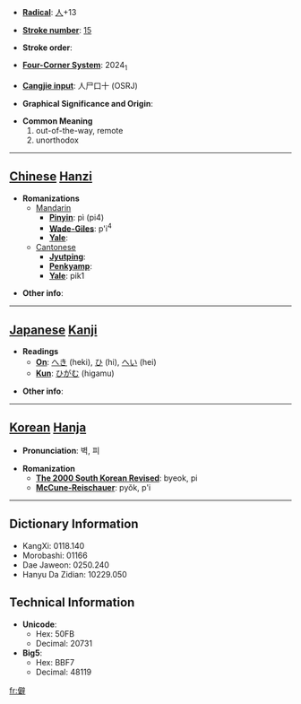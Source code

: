 * '''[[Wiktionary:Chinese radical index| Radical]]''': [[Wiktionary:Chinese radical index 人|人]]+13

* '''[[Wiktionary:Chinese total strokes index|Stroke number]]''': [[Wiktionary:Chinese total strokes index 15|15]]

* '''Stroke order''': 

* '''[[Wiktionary:Chinese four corner index|Four-Corner System]]''': 2024<sub>1</sub>

* '''[[Wiktionary:Chinese Cangjie index|Cangjie input]]''': 人尸口十 (OSRJ)

* '''Graphical Significance and Origin''': 

* '''Common Meaning'''
*#out-of-the-way, remote
*# unorthodox


----

== [[Chinese]] [[Hanzi]] ==

* '''Romanizations'''
** [[Mandarin]]
*** '''[[Pinyin]]''': pì (pi4)
*** '''[[Wade-Giles]]''': p'i<sup>4</sup>
*** '''[[Yale]]''': 
**[[Cantonese]]
***'''[[Jyutping]]''':
***'''[[Penkyamp]]''': 
***'''[[Yale]]''': pik1

* '''Other info''': 

----

== [[Japanese]] [[Kanji]] ==

* '''Readings'''
** '''[[On]]''': [[へき]] (heki), [[ひ]] (hi), [[へい]] (hei)
** '''[[Kun]]''': [[ひがむ]] (higamu)

* '''Other info''':  

----

== [[Korean]] [[Hanja]] ==

* '''Pronunciation''': 벽, 피

* '''Romanization'''
** '''[[The 2000 South Korean Revised Romanization|The 2000 South Korean Revised]]''': byeok, pi
** '''[[McCune-Reischauer]]''': pyŏk, p'i

----

== Dictionary Information ==

* KangXi: 0118.140
* Morobashi: 01166
* Dae Jaweon: 0250.240
* Hanyu Da Zidian: 10229.050

== Technical Information ==

* '''Unicode''':
** Hex: 50FB
** Decimal: 20731
* '''Big5''':
** Hex: BBF7
** Decimal: 48119

[[fr:僻]]